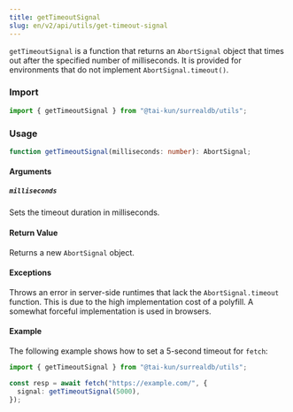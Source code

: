 ```yaml
---
title: getTimeoutSignal
slug: en/v2/api/utils/get-timeout-signal
---
```


`getTimeoutSignal` is a function that returns an `AbortSignal` object that times out after the specified number of milliseconds. It is provided for environments that do not implement `AbortSignal.timeout()`.

### Import

```ts
import { getTimeoutSignal } from "@tai-kun/surrealdb/utils";
```

### Usage

```ts
function getTimeoutSignal(milliseconds: number): AbortSignal;
```

#### Arguments

##### `milliseconds`

Sets the timeout duration in milliseconds.

#### Return Value

Returns a new `AbortSignal` object.

#### Exceptions

Throws an error in server-side runtimes that lack the `AbortSignal.timeout` function. This is due to the high implementation cost of a polyfill.  A somewhat forceful implementation is used in browsers.

#### Example

The following example shows how to set a 5-second timeout for `fetch`:

```ts
import { getTimeoutSignal } from "@tai-kun/surrealdb/utils";

const resp = await fetch("https://example.com/", {
  signal: getTimeoutSignal(5000),
});
```
